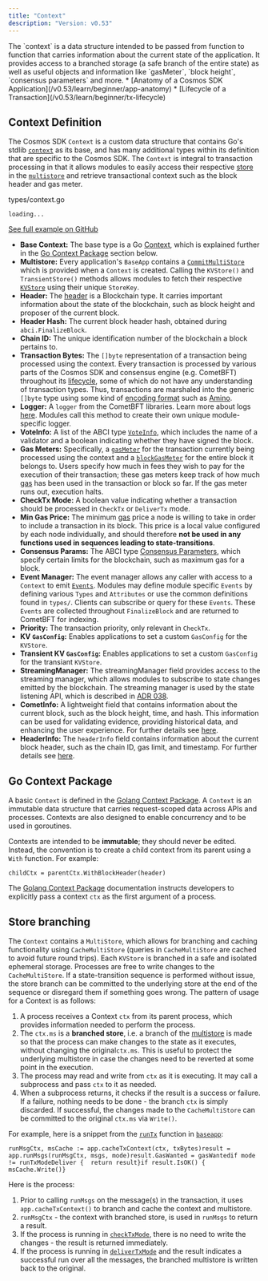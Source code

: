 ```yaml
---
title: "Context"
description: "Version: v0.53"
---
```


<Note>
  The `context` is a data structure intended to be passed from function to function that carries information about the current state of the application. It provides access to a branched storage (a safe branch of the entire state) as well as useful objects and information like `gasMeter`, `block height`, `consensus parameters` and more.
</Note>

<Note>
  * [Anatomy of a Cosmos SDK Application](/v0.53/learn/beginner/app-anatomy)
  * [Lifecycle of a Transaction](/v0.53/learn/beginner/tx-lifecycle)
</Note>

## Context Definition[​](#context-definition "Direct link to Context Definition")

The Cosmos SDK `Context` is a custom data structure that contains Go's stdlib [`context`](https://pkg.go.dev/context) as its base, and has many additional types within its definition that are specific to the Cosmos SDK. The `Context` is integral to transaction processing in that it allows modules to easily access their respective [store](/v0.53/learn/advanced/store#base-layer-kvstores) in the [`multistore`](/v0.53/learn/advanced/store#multistore) and retrieve transactional context such as the block header and gas meter.

types/context.go

```
loading...
```

[See full example on GitHub](https://github.com/cosmos/cosmos-sdk/blob/v0.53.0-rc.2/types/context.go#L40-L67)

* **Base Context:** The base type is a Go [Context](https://pkg.go.dev/context), which is explained further in the [Go Context Package](#go-context-package) section below.
* **Multistore:** Every application's `BaseApp` contains a [`CommitMultiStore`](/v0.53/learn/advanced/store#multistore) which is provided when a `Context` is created. Calling the `KVStore()` and `TransientStore()` methods allows modules to fetch their respective [`KVStore`](/v0.53/learn/advanced/store#base-layer-kvstores) using their unique `StoreKey`.
* **Header:** The [header](https://docs.cometbft.com/v0.37/spec/core/data_structures#header) is a Blockchain type. It carries important information about the state of the blockchain, such as block height and proposer of the current block.
* **Header Hash:** The current block header hash, obtained during `abci.FinalizeBlock`.
* **Chain ID:** The unique identification number of the blockchain a block pertains to.
* **Transaction Bytes:** The `[]byte` representation of a transaction being processed using the context. Every transaction is processed by various parts of the Cosmos SDK and consensus engine (e.g. CometBFT) throughout its [lifecycle](/v0.53/learn/beginner/tx-lifecycle), some of which do not have any understanding of transaction types. Thus, transactions are marshaled into the generic `[]byte` type using some kind of [encoding format](/v0.53/learn/advanced/encoding) such as [Amino](/v0.53/learn/advanced/encoding).
* **Logger:** A `logger` from the CometBFT libraries. Learn more about logs [here](https://docs.cometbft.com/v0.37/core/configuration). Modules call this method to create their own unique module-specific logger.
* **VoteInfo:** A list of the ABCI type [`VoteInfo`](https://docs.cometbft.com/master/spec/abci/abci.html#voteinfo), which includes the name of a validator and a boolean indicating whether they have signed the block.
* **Gas Meters:** Specifically, a [`gasMeter`](/v0.53/learn/beginner/gas-fees#main-gas-meter) for the transaction currently being processed using the context and a [`blockGasMeter`](/v0.53/learn/beginner/gas-fees#block-gas-meter) for the entire block it belongs to. Users specify how much in fees they wish to pay for the execution of their transaction; these gas meters keep track of how much [gas](/v0.53/learn/beginner/gas-fees) has been used in the transaction or block so far. If the gas meter runs out, execution halts.
* **CheckTx Mode:** A boolean value indicating whether a transaction should be processed in `CheckTx` or `DeliverTx` mode.
* **Min Gas Price:** The minimum [gas](/v0.53/learn/beginner/gas-fees) price a node is willing to take in order to include a transaction in its block. This price is a local value configured by each node individually, and should therefore **not be used in any functions used in sequences leading to state-transitions**.
* **Consensus Params:** The ABCI type [Consensus Parameters](https://docs.cometbft.com/master/spec/abci/apps.html#consensus-parameters), which specify certain limits for the blockchain, such as maximum gas for a block.
* **Event Manager:** The event manager allows any caller with access to a `Context` to emit [`Events`](/v0.53/learn/advanced/events). Modules may define module specific `Events` by defining various `Types` and `Attributes` or use the common definitions found in `types/`. Clients can subscribe or query for these `Events`. These `Events` are collected throughout `FinalizeBlock` and are returned to CometBFT for indexing.
* **Priority:** The transaction priority, only relevant in `CheckTx`.
* **KV `GasConfig`:** Enables applications to set a custom `GasConfig` for the `KVStore`.
* **Transient KV `GasConfig`:** Enables applications to set a custom `GasConfig` for the transiant `KVStore`.
* **StreamingManager:** The streamingManager field provides access to the streaming manager, which allows modules to subscribe to state changes emitted by the blockchain. The streaming manager is used by the state listening API, which is described in [ADR 038](https://docs.cosmos.network/main/architecture/adr-038-state-listening).
* **CometInfo:** A lightweight field that contains information about the current block, such as the block height, time, and hash. This information can be used for validating evidence, providing historical data, and enhancing the user experience. For further details see [here](https://github.com/cosmos/cosmos-sdk/blob/main/core/comet/service.go#L14).
* **HeaderInfo:** The `headerInfo` field contains information about the current block header, such as the chain ID, gas limit, and timestamp. For further details see [here](https://github.com/cosmos/cosmos-sdk/blob/main/core/header/service.go#L14).

## Go Context Package[​](#go-context-package "Direct link to Go Context Package")

A basic `Context` is defined in the [Golang Context Package](https://pkg.go.dev/context). A `Context` is an immutable data structure that carries request-scoped data across APIs and processes. Contexts are also designed to enable concurrency and to be used in goroutines.

Contexts are intended to be **immutable**; they should never be edited. Instead, the convention is to create a child context from its parent using a `With` function. For example:

```
childCtx = parentCtx.WithBlockHeader(header)
```

The [Golang Context Package](https://pkg.go.dev/context) documentation instructs developers to explicitly pass a context `ctx` as the first argument of a process.

## Store branching[​](#store-branching "Direct link to Store branching")

The `Context` contains a `MultiStore`, which allows for branching and caching functionality using `CacheMultiStore` (queries in `CacheMultiStore` are cached to avoid future round trips). Each `KVStore` is branched in a safe and isolated ephemeral storage. Processes are free to write changes to the `CacheMultiStore`. If a state-transition sequence is performed without issue, the store branch can be committed to the underlying store at the end of the sequence or disregard them if something goes wrong. The pattern of usage for a Context is as follows:

1. A process receives a Context `ctx` from its parent process, which provides information needed to perform the process.
2. The `ctx.ms` is a **branched store**, i.e. a branch of the [multistore](/v0.53/learn/advanced/store#multistore) is made so that the process can make changes to the state as it executes, without changing the original`ctx.ms`. This is useful to protect the underlying multistore in case the changes need to be reverted at some point in the execution.
3. The process may read and write from `ctx` as it is executing. It may call a subprocess and pass `ctx` to it as needed.
4. When a subprocess returns, it checks if the result is a success or failure. If a failure, nothing needs to be done - the branch `ctx` is simply discarded. If successful, the changes made to the `CacheMultiStore` can be committed to the original `ctx.ms` via `Write()`.

For example, here is a snippet from the [`runTx`](/v0.53/learn/advanced/baseapp#runtx-antehandler-runmsgs-posthandler) function in [`baseapp`](/v0.53/learn/advanced/baseapp):

```
runMsgCtx, msCache := app.cacheTxContext(ctx, txBytes)result = app.runMsgs(runMsgCtx, msgs, mode)result.GasWanted = gasWantedif mode != runTxModeDeliver {  return result}if result.IsOK() {  msCache.Write()}
```

Here is the process:

1. Prior to calling `runMsgs` on the message(s) in the transaction, it uses `app.cacheTxContext()` to branch and cache the context and multistore.
2. `runMsgCtx` - the context with branched store, is used in `runMsgs` to return a result.
3. If the process is running in [`checkTxMode`](/v0.53/learn/advanced/baseapp#checktx), there is no need to write the changes - the result is returned immediately.
4. If the process is running in [`deliverTxMode`](/v0.53/learn/advanced/baseapp#delivertx) and the result indicates a successful run over all the messages, the branched multistore is written back to the original.
